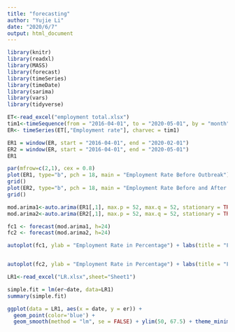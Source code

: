 ---
title: "forecasting"
author: "Yujie Li"
date: "2020/6/7"
output: html_document
---
```{r}
library(knitr)
library(readxl)
library(MASS)
library(forecast)
library(timeSeries)
library(timeDate)
library(sarima)
library(vars)
library(tidyverse)
```


```{r}
ET<-read_excel("employment total.xlsx") 
tim1<-timeSequence(from = "2016-04-01", to = "2020-05-01", by = "month")
ER<- timeSeries(ET[,"Employment rate"], charvec = tim1)

ER1 = window(ER, start = "2016-04-01", end = "2020-02-01")
ER2 = window(ER, start = "2016-04-01", end = "2020-05-01")
ER1
```

```{r}
par(mfrow=c(2,1), cex = 0.8)
plot(ER1, type="b", pch = 18, main = "Employment Rate Before Outbreak")
grid()
plot(ER2, type="b", pch = 18, main = "Employment Rate Before and After Outbreak")
grid()
```



```{r}
mod.arima1<-auto.arima(ER1[,1], max.p = 52, max.q = 52, stationary = TRUE) 
mod.arima2<-auto.arima(ER2[,1], max.p = 52, max.q = 52, stationary = TRUE) 

```

```{r}
fc1 <- forecast(mod.arima1, h=24)
fc2 <- forecast(mod.arima2, h=24)

```

```{r}
autoplot(fc1, ylab = "Employment Rate in Percentage") + labs(title = "Forecast on Employment Rate Based on Data collected before the Outbreak", caption = "Data Source: Labour Force Survey - Statistics Canada") + theme_minimal() + xlim(2016,2022) + ylim(50, 67.5)


autoplot(fc2, ylab = "Employment Rate in Percentage") + labs(title = "Forecast on Employment Rate Based on Data collected before and after the Outbreak", caption = "Data Source: Labour Force Survey - Statistics Canada") + theme_minimal() + xlim(2016,2022) + ylim(50, 67.5) 

```


```{r}
LR1<-read_excel("LR.xlsx",sheet="Sheet1") 
```


```{r}
simple.fit = lm(er~date, data=LR1)
summary(simple.fit)
```

```{r}
ggplot(data = LR1, aes(x = date, y = er)) + 
  geom_point(color='blue') +
  geom_smooth(method = "lm", se = FALSE) + ylim(50, 67.5) + theme_minimal()
```































